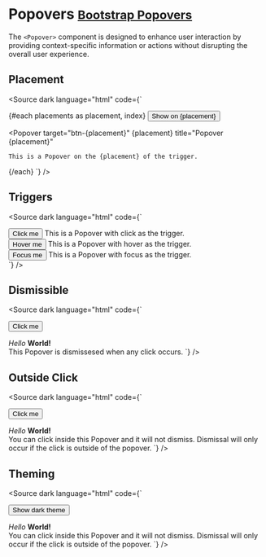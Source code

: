 
<Meta title="Components/Popovers" />

# Popovers <small class="bootstrap-docs">[Bootstrap Popovers](https://getbootstrap.com/docs/4.0/components/popovers/)</small>

The `<Popover>` component is designed to enhance user interaction by providing context-specific information or actions without disrupting the overall user experience.

<Canvas>
  <Story of={PopoverStories.Basic} />
</Canvas>

<div id="popover-controls">
  <Controls of={PopoverStories.Basic} />
</div>

## Placement

<Canvas withSource="none">
  <Story of={PopoverStories.Placement} />
</Canvas>

<Source dark language="html" code={`
<script lang="ts">

  const placements: string[] = ['top', 'right', 'left', 'bottom'];
  const colors: string[] = ['primary', 'success', 'danger', 'warning'];
</script>

{#each placements as placement, index}
  <Button color={colors[index]} id="btn-{placement}">Show on {placement}</Button>

  <Popover
    target="btn-{placement}"
    {placement}
    title="Popover {placement}"
  >
    This is a Popover on the {placement} of the trigger.
  </Popover>
{/each}
`} />

## Triggers

<Canvas withSource="none">
  <Story of={PopoverStories.Triggers} />
</Canvas>

<Source dark language="html" code={`
<script lang="ts">
</script>

<div>
  <Button color="primary" id="btn-trigger-click">Click me</Button>
  <Popover
    trigger="click"
    placement="top"
    target="btn-trigger-click"
    title="Popover on click"
  >
    This is a Popover with click as the trigger.
  </Popover>
</div>

<div>
  <Button color="warning" id="btn-trigger-hover">Hover me</Button>
  <Popover
    trigger="hover"
    placement="right"
    target="btn-trigger-hover"
    title="Popover with hover"
  >
    This is a Popover with hover as the trigger.
  </Popover>
</div>

<div>
  <Button color="danger" id="btn-trigger-focus">Focus me</Button>
  <Popover
    trigger="focus"
    placement="bottom"
    target="btn-trigger-focus"
    title="Popover with focus"
  >
    This is a Popover with focus as the trigger.
  </Popover>
</div>
`} />

## Dismissible

<Canvas withSource="none">
  <Story of={PopoverStories.Dismissible} />
</Canvas>

<Source dark language="html" code={`
<script lang="ts">
</script>

<Button color="primary" id="btn-dismissible">Click me</Button>

<Popover placement="right" target="btn-dismissible" dismissible>
  <div slot="title">
    <i>Hello</i> <b>World!</b>
  </div>
  This Popover is dismissesed when any click occurs.
</Popover>
`} />

## Outside Click

<Canvas withSource="none">
  <Story of={PopoverStories.OutsideClick} />
</Canvas>

<Source dark language="html" code={`
<script lang="ts">
</script>

<Button color="primary" id="btn-outside-click">Click me</Button>

<Popover placement="right" target="btn-outside-click" hideOnOutsideClick>
  <div slot="title">
    <i>Hello</i> <b>World!</b>
  </div>
  You can click inside this Popover and it will not dismiss. Dismissal will only occur if the click is outside of the popover.
</Popover>
`} />

## Theming

<Canvas withSource="none">
  <Story of={PopoverStories.Theming} />
</Canvas>

<Source dark language="html" code={`
<script lang="ts">
</script>

<Button color="primary" id="btn-outside-click">Show dark theme</Button>

<Popover theme="dark" placement="right" target="btn-outside-click" hideOnOutsideClick>
  <div slot="title">
    <i>Hello</i> <b>World!</b>
  </div>
  You can click inside this Popover and it will not dismiss. Dismissal will only occur if the click is outside of the popover.
</Popover>
`} />
